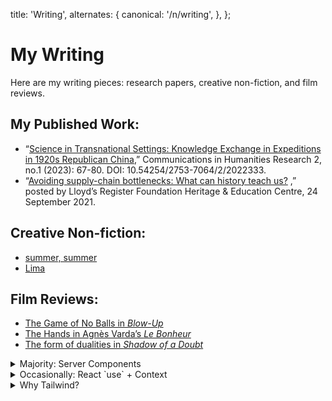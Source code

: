 
  title: 'Writing',
  alternates: {
    canonical: '/n/writing',
  },
};

# My Writing

<AnimatedName />

Here are my writing pieces: research papers, creative non-fiction, and film reviews.

## My Published Work: 
-  “[Science in Transnational Settings: Knowledge Exchange in Expeditions in 1920s Republican China](https://www.researchgate.net/publication/370041266_Science_in_Transnational_Settings_Knowledge_Exchange_in_Expeditions_in_1920s_Republican_China),” Communications in Humanities Research 2, no.1 (2023): 67-80. DOI: 10.54254/2753-7064/2/2022333.
- “[Avoiding supply-chain bottlenecks: What can history teach us?](https://hec.lrfoundation.org.uk/whats-on/stories/avoiding-supply-chain-bottlenecks-what-can-history-teach-us) ,” posted by Lloyd’s Register Foundation Heritage & Education Centre, 24 September 2021.

## Creative Non-fiction: 
- [summer, summer](https://docs.google.com/document/d/e/2PACX-1vRl1IlLZ5NMevcTS0b3xjTeeZlroGtQhBylwSvnpRowQi5MCIDfTOOfKKtz3EL5hk-pE8umZivKUanj/pub)
- [Lima](https://docs.google.com/document/d/e/2PACX-1vRLKvY7tB1fTPtwnlE2XypvnjihrLGm6_gZvt-u-tJTcZPmBMRsQbBTTC450QgDwFRcoAK0CObArcmt/pub)

## Film Reviews: 
- [The Game of No Balls in *Blow-Up*](https://docs.google.com/document/d/e/2PACX-1vQSjFW7HgPfIQyDV9l_jfxSnZL0j-4Y6wiPEijKQZU1Xvg4sJqgjWq-3qs7H8Acyd6AlIr3aocjXLo_/pub)
- [The Hands in Agnès Varda’s *Le Bonheur*](https://docs.google.com/document/d/e/2PACX-1vTSF6WPgkcIjqv6x6yGvKKj8lPIp9f5wIEEVIFz2YinA-BvZXAiOjZKf4DuQdQFFIeMTGoQg5X7aw03/pub)
- [The form of dualities in *Shadow of a Doubt*](https://docs.google.com/document/d/e/2PACX-1vQckuyAiXe5WCc83I0iQM2ElyaTI_ByibbZnWafM_6TgPku-p9rHuQ94YAr1CDJHe6EgfrjCaRjWj78/pub)


<details className="mb-1 -mt-2">
  <summary className="text-gray-600 text-[15px] mb-2">Majority: Server Components</summary>
  
    Most of the time, I fetch data in a Server Component (like a `page` or `layout`). Occasionally, I'll still use an external library for client-fetches (e.g. `swr`) when working with existing codebases.

</details>

<details className="mb-1 [&[open]]:mb-4 [&[open]]:border-b [&[open]]:border-gray-100">
  <summary className="text-gray-600 text-[15px] mb-2">Occasionally: React `use` + Context</summary>
  
    A newer pattern I've started using is forwarding Promises to a Context provider, and then "unwrapping" the Promise with React’s `use`.
    
    The data can then be used from a hook in any client component.
    
    This can work well if you have global data you need to use deep in the component tree (especially if there are lots of client components).
 
    <div className="h-4" />
</details>

<details className="space-y-6">
  <summary className="text-gray-600 text-[15px] mb-2">Why Tailwind?</summary>
  
  Tailwind uses a compiler to generate only the classes used. So while the utility CSS framework contains many possible class names, only the classes used will be included in the single, compiled CSS file.
  
  Assuming you only write Tailwind code, your bundle will never be larger than the total set of used Tailwind classes. It's extremely unlikely you would use them all. This means you have a fixed upper bound on the size of the generated CSS file, which is then minified, compressed, and cached for the best performance.
  
  You don't have to *only* write Tailwind styles. Tailwind classes are just utilities that adhere to a design system and work alongside normal CSS. You can mix and match Tailwind with CSS Modules, for example.

</details>